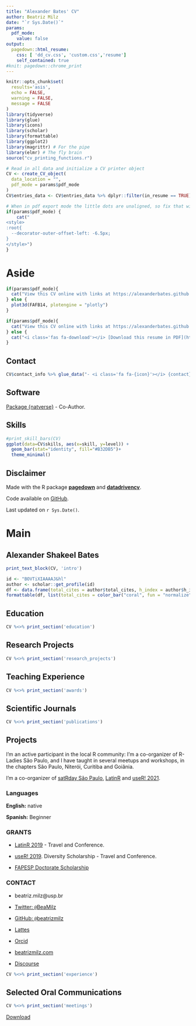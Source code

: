 ```yaml
---
title: "Alexander Bates' CV"
author: Beatriz Milz
date: "`r Sys.Date()`"
params:
  pdf_mode:
    value: false
output:
  pagedown::html_resume:
    css: [ 'dd_cv.css', 'custom.css','resume']
    self_contained: true
#knit: pagedown::chrome_print      
---
```

```r
knitr::opts_chunk$set(
  results='asis',
  echo = FALSE,
  warning = FALSE,
  message = FALSE
)
library(tidyverse)
library(glue)
library(icons)
library(scholar)
library(formattable)
library(ggplot2)
library(magrittr) # For the pipe
library(elmr) # The fly brain
source("cv_printing_functions.r")
```

<!-- inicio academic icons -->
<link rel="stylesheet" href="https://cdn.jsdelivr.net/gh/jpswalsh/academicons@1/css/academicons.min.css">
<!-- final academic icons -->

 
<!-- inicio font awesome -->
<script src="https://kit.fontawesome.com/1f72d6921a.js" crossorigin="anonymous"></script>

 
<!-- final font awesome -->

```r
# Read in all data and initialize a CV printer object
CV <- create_CV_object(
  data_location = "",  
  pdf_mode = params$pdf_mode
)
CV$entries_data <- CV$entries_data %>% dplyr::filter(in_resume == TRUE)
```


```r
# When in pdf export mode the little dots are unaligned, so fix that with some conditional CSS.
if(params$pdf_mode) {
    cat("
<style>
:root{
  --decorator-outer-offset-left: -6.5px;
}
</style>")
}
```

Aside
================================================================================

```r
if(params$pdf_mode){
  cat("View this CV online with links at https://alexanderbates.github.io/resume/")
} else {
  plot3d(FAFB14, plotengine = "plotly")
}
```

```r
if(params$pdf_mode){
  cat("View this CV online with links at https://alexanderbates.github.io/resume/")
} else {
  cat("<i class='fas fa-download'></i> [Download this resume in PDF](https://alexanderbates.github.io/asbates/resume/index.pdf).")
}
```

Contact {#contact}
--------------------------------------------------------------------------------

```r
CV$contact_info %>% glue_data("- <i class='fa fa-{icon}'></i> {contact}")
```

Software {#software}
--------------------------------------------------------------------------------

<i class="fas fa-box-open"></i> [Package {natverse}](https://natverse.github.io/natverse/) - Co-Author. 

Skills {#skills}
--------------------------------------------------------------------------------

```r
#print_skill_bars(CV)
ggplot(data=CV$skills, aes(x=skill, y=level)) +
  geom_bar(stat="identity", fill="#B32DB5")+
  theme_minimal()
```

Disclaimer {#disclaimer}
--------------------------------------------------------------------------------

Made with the R package [**pagedown**](https://github.com/rstudio/pagedown) and [**datadrivencv**](http://nickstrayer.me/datadrivencv/index.html).

Code available on <i class="fa fa-github"></i> [GitHub](https://github.com/alexanderbates/asbates). 

Last updated on `r Sys.Date()`. 

Main
================================================================================

Alexander Shakeel Bates {#title}
--------------------------------------------------------------------------------

```r
print_text_block(CV, 'intro')
```

```r
id <- "BOVTiXIAAAAJ&hl"
author <- scholar::get_profile(id)
df <- data.frame(total_cites = author$total_cites, h_index = author$h_index, i10_index = author$i10_index)
formattable(df, list(total_cites = color_bar("coral", fun = "normalize"), h_index = color_bar("lightgreen", fun = "proportion"), i10_index = color_bar("lightblue", fun = "proportion")))
```

Education {data-icon=graduation-cap data-concise=true}
--------------------------------------------------------------------------------

```r
CV %<>% print_section('education')
```


Research Projects {data-icon=laptop}
--------------------------------------------------------------------------------

```r
CV %<>% print_section('research_projects')
```

Teaching Experience {data-icon=chalkboard-teacher}
--------------------------------------------------------------------------------

```r
CV %<>% print_section('awards')
```


Scientific Journals {data-icon=book }
--------------------------------------------------------------------------------

```r
CV %<>% print_section('publications')
```

Projects {data-icon=share-alt}
--------------------------------------------------------------------------------

::: aside

I'm an active participant in the local R community: I'm a co-organizer of R-Ladies São Paulo, and I have taught in several meetups and workshops, 
in the chapters São Paulo, Niterói, Curitiba and Goiânia.


I'm a co-organizer of [satRday São Paulo](https://saopaulo2019.satrdays.org/), [LatinR](https://latin-r.com/)  and [useR! 2021](https://user2021.r-project.org/). 

### Languages

**English:** native

**Spanish:** Beginner

### GRANTS

- <i class="far fa-star"></i> [LatinR 2019](https://latin-r.com/) - Travel and Conference.

- <i class="far fa-star"></i> [useR! 2019](https://user2019.r-project.org/). Diversity Scholarship - Travel and Conference.

- <i class="far fa-star"></i> [FAPESP Doctorate Scholarship](https://bv.fapesp.br/en/bolsas/185176/active-transparency-in-the-management-of-water-resources-in-the-sao-paulo-macrometropolis-using-the/)


### CONTACT

- <i class="fa fa-envelope"></i> beatriz.milz@usp.br

- <i class="fa fa-twitter"></i> [Twitter: `@`BeaMilz](https://twitter.com/BeaMilz)

- <i class="fa fa-github"></i> [GitHub: `@`beatrizmilz](https://github.com/beatrizmilz)

- <i class="fa fa-external-link-alt"></i> <a href='http://lattes.cnpq.br/5150665880581477'> Lattes </a> 

- <i class="fab fa-orcid"></i> <a href='https://orcid.org/0000-0002-3064-4486'> Orcid </a>  

- <i class="fa fa-home"></i> [beatrizmilz.com](https://beatrizmilz.com)

- <i class="fab fa-discourse"></i> [Discourse](https://discourse.curso-r.com/u/beatrizmilz/summary)

:::

```r
CV %<>% print_section('experience')
```

Selected Oral Communications {data-icon=chalkboard-teacher}
--------------------------------------------------------------------------------

```r
CV %<>% print_section('meetings')
```

:::aside

<i class="fas fa-download"></i> [Download](https://beatrizmilz.github.io/resume/index.pdf)
:::
